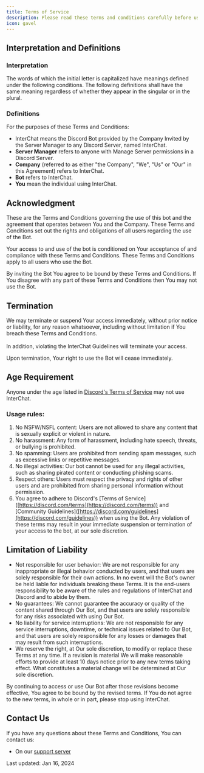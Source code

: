 ```yaml
---
title: Terms of Service
description: Please read these terms and conditions carefully before using InterChat.
icon: gavel
---
```


## Interpretation and Definitions

### Interpretation

The words of which the initial letter is capitalized have meanings defined under the following conditions. The following definitions shall have the same meaning regardless of whether they appear in the singular or in the plural.

### Definitions

For the purposes of these Terms and Conditions:

* InterChat means the Discord Bot provided by the Company Invited by the Server Manager to any Discord Server, named InterChat.
* **Server Manager** refers to anyone with Manage Server permissions in a Discord Server.
* **Company** (referred to as either "the Company", "We", "Us" or "Our" in this Agreement) refers to InterChat.
* **Bot** refers to InterChat.
* **You** mean the individual using InterChat.

## Acknowledgment

These are the Terms and Conditions governing the use of this bot and the agreement that operates between You and the Company. These Terms and Conditions set out the rights and obligations of all users regarding the use of the Bot.

Your access to and use of the bot is conditioned on Your acceptance of and compliance with these Terms and Conditions. These Terms and Conditions apply to all users who use the Bot.

By inviting the Bot You agree to be bound by these Terms and Conditions. If You disagree with any part of these Terms and Conditions then You may not use the Bot.

## Termination

We may terminate or suspend Your access immediately, without prior notice or liability, for any reason whatsoever, including without limitation if You breach these Terms and Conditions.\
\
In addition, violating the InterChat Guidelines will terminate your access.

Upon termination, Your right to use the Bot will cease immediately.

## Age Requirement

Anyone under the age listed in [Discord's Terms of Service](https://discord.com/terms) may not use InterChat.

### Usage rules:

1. No NSFW/NSFL content: Users are not allowed to share any content that is sexually explicit or violent in nature.
2. No harassment: Any form of harassment, including hate speech, threats, or bullying is prohibited.
3. No spamming: Users are prohibited from sending spam messages, such as excessive links or repetitive messages.
4. No illegal activities: Our bot cannot be used for any illegal activities, such as sharing pirated content or conducting phishing scams.
5. Respect others: Users must respect the privacy and rights of other users and are prohibited from sharing personal information without permission.
6. You agree to adhere to Discord's \[Terms of Service]\([https://discord.com/terms](https://discord.com/terms)) and \[Community Guidelines]\([https://discord.com/guidelines](https://discord.com/guidelines)) when using the Bot. Any violation of these terms may result in your immediate suspension or termination of your access to the bot, at our sole discretion.

## Limitation of Liability

* Not responsible for user behavior: We are not responsible for any inappropriate or illegal behavior conducted by users, and that users are solely responsible for their own actions. In no event will the Bot's owner be held liable for individuals breaking these Terms. It is the end-users responsibility to be aware of the rules and regulations of InterChat and Discord and to abide by them.
* No guarantees: We cannot guarantee the accuracy or quality of the content shared through Our Bot, and that users are solely responsible for any risks associated with using Our Bot.
* No liability for service interruptions: We are not responsible for any service interruptions, downtime, or technical issues related to Our Bot, and that users are solely responsible for any losses or damages that may result from such interruptions.
* We reserve the right, at Our sole discretion, to modify or replace these Terms at any time. If a revision is material We will make reasonable efforts to provide at least 10 days notice prior to any new terms taking effect. What constitutes a material change will be determined at Our sole discretion.

By continuing to access or use Our Bot after those revisions become effective, You agree to be bound by the revised terms. If You do not agree to the new terms, in whole or in part, please stop using InterChat.

## Contact Us

If you have any questions about these Terms and Conditions, You can contact us:
- On our [support server](https://discord.gg/BwhB9SHaxe)

Last updated: Jan 16, 2024
